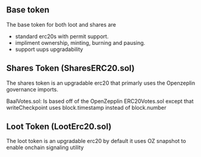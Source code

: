 ## Base token

The base token for both loot and shares are 

- standard erc20s with permit support. 
- impliment ownership, minting, burning and pausing.
- support uups upgradability


## Shares Token (SharesERC20.sol)

The shares token is an upgradable erc20 that primarly uses the Openzeplin governance imports. 

BaalVotes.sol: Is based off of the OpenZepplin ERC20Votes.sol except that writeCheckpoint
uses block.timestamp instead of block.number

## Loot Token (LootErc20.sol)

The loot token is an upgradable erc20 by default it uses OZ snapshot to enable onchain signaling utility
